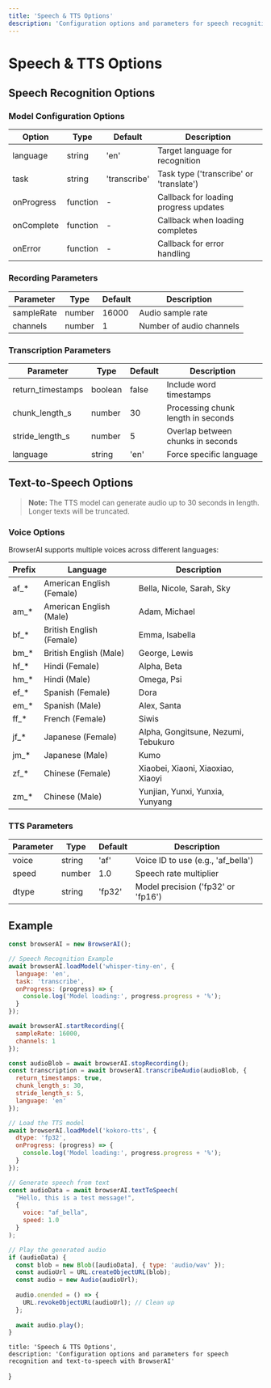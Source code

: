```yaml
---
title: 'Speech & TTS Options'
description: 'Configuration options and parameters for speech recognition and text-to-speech with BrowserAI'
---
```


# Speech & TTS Options

## Speech Recognition Options

### Model Configuration Options

| Option | Type | Default | Description |
|--------|------|---------|-------------|
| language | string | 'en' | Target language for recognition |
| task | string | 'transcribe' | Task type ('transcribe' or 'translate') |
| onProgress | function | - | Callback for loading progress updates |
| onComplete | function | - | Callback when loading completes |
| onError | function | - | Callback for error handling |

### Recording Parameters

| Parameter | Type | Default | Description |
|-----------|------|---------|-------------|
| sampleRate | number | 16000 | Audio sample rate |
| channels | number | 1 | Number of audio channels |

### Transcription Parameters 

| Parameter | Type | Default | Description |
|-----------|------|---------|-------------|
| return_timestamps | boolean | false | Include word timestamps |
| chunk_length_s | number | 30 | Processing chunk length in seconds |
| stride_length_s | number | 5 | Overlap between chunks in seconds |
| language | string | 'en' | Force specific language |

## Text-to-Speech Options

> **Note:** The TTS model can generate audio up to 30 seconds in length. Longer texts will be truncated.

### Voice Options

BrowserAI supports multiple voices across different languages:

| Prefix | Language | Description |
|--------|----------|-------------|
| af_* | American English (Female) | Bella, Nicole, Sarah, Sky |
| am_* | American English (Male) | Adam, Michael |
| bf_* | British English (Female) | Emma, Isabella |
| bm_* | British English (Male) | George, Lewis |
| hf_* | Hindi (Female) | Alpha, Beta |
| hm_* | Hindi (Male) | Omega, Psi |
| ef_* | Spanish (Female) | Dora |
| em_* | Spanish (Male) | Alex, Santa |
| ff_* | French (Female) | Siwis |
| jf_* | Japanese (Female) | Alpha, Gongitsune, Nezumi, Tebukuro |
| jm_* | Japanese (Male) | Kumo |
| zf_* | Chinese (Female) | Xiaobei, Xiaoni, Xiaoxiao, Xiaoyi |
| zm_* | Chinese (Male) | Yunjian, Yunxi, Yunxia, Yunyang |

### TTS Parameters

| Parameter | Type | Default | Description |
|-----------|------|---------|-------------|
| voice | string | 'af' | Voice ID to use (e.g., 'af_bella') |
| speed | number | 1.0 | Speech rate multiplier |
| dtype | string | 'fp32' | Model precision ('fp32' or 'fp16') |

## Example

```javascript copy
const browserAI = new BrowserAI();

// Speech Recognition Example
await browserAI.loadModel('whisper-tiny-en', {
  language: 'en',
  task: 'transcribe',
  onProgress: (progress) => {
    console.log('Model loading:', progress.progress + '%');
  }
});

await browserAI.startRecording({
  sampleRate: 16000,
  channels: 1
});

const audioBlob = await browserAI.stopRecording();
const transcription = await browserAI.transcribeAudio(audioBlob, {
  return_timestamps: true,
  chunk_length_s: 30,
  stride_length_s: 5,
  language: 'en'
});

// Load the TTS model
await browserAI.loadModel('kokoro-tts', {
  dtype: 'fp32',
  onProgress: (progress) => {
    console.log('Model loading:', progress.progress + '%');
  }
});

// Generate speech from text
const audioData = await browserAI.textToSpeech(
  "Hello, this is a test message!", 
  {
    voice: "af_bella",
    speed: 1.0
  }
);

// Play the generated audio
if (audioData) {
  const blob = new Blob([audioData], { type: 'audio/wav' });
  const audioUrl = URL.createObjectURL(blob);
  const audio = new Audio(audioUrl);
  
  audio.onended = () => {
    URL.revokeObjectURL(audioUrl); // Clean up
  };
  
  await audio.play();
}
```

    title: 'Speech & TTS Options',
    description: 'Configuration options and parameters for speech recognition and text-to-speech with BrowserAI'
}